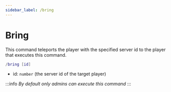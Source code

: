 ```yaml
---
sidebar_label: /bring
---
```


# Bring

This command teleports the player with the specified server id to the player that executes this command.

```lua
/bring [id]
```

- id: `number` (the server id of the target player)

:::info
_By default only admins can execute this command_
:::